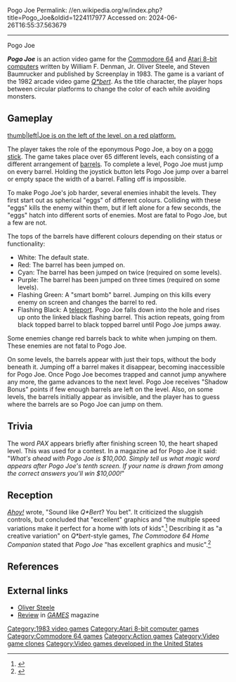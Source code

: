 Pogo Joe
Permalink: //en.wikipedia.org/w/index.php?title=Pogo_Joe&oldid=1224117977
Accessed on: 2024-06-26T16:55:37.563679



------
Pogo Joe
{{Short description|1983 video game}}
{{refimprove|date=September 2018}}

{{Infobox video game 
|title= Pogo Joe
|image= Pogo Joe cover.jpg
|caption=
|developer=
|publisher= Screenplay
|designer={{ubl|William F. Denman, Jr.|Oliver Steele|Steven Baumrucker}}
|artist=Michael Haire
|released=1983
|genre= [[Action game|Action]]
|modes= [[Single-player video game|Single-player]]
|platforms= {{cslist|[[Atari 8-bit]] | [[Commodore 64]]}}
}}

'''''Pogo Joe''''' is an action video game for the [[Commodore 64]] and [[Atari 8-bit computers]] written by William F. Denman, Jr. Oliver Steele, and Steven Baumrucker and published by Screenplay in 1983. The game is a variant of the 1982 arcade video game ''[[Q*bert]]''. As the title character, the player hops between circular platforms to change the color of each while avoiding monsters.

==Gameplay==
[[image:Pogo Joe Screenshot.png|thumb|left|Joe is on the left of the level, on a red platform. ]]

The player takes the role of the eponymous Pogo Joe, a boy on a [[pogo stick]]. The game takes place over 65 different levels, each consisting of a different arrangement of [[barrel]]s. To complete a level, Pogo Joe must jump on every barrel. Holding the joystick button lets Pogo Joe jump over a barrel or empty space the width of a barrel.  Falling off is impossible.

To make Pogo Joe's job harder, several enemies inhabit the levels. They first start out as spherical "eggs" of different colours. Colliding with these "eggs" kills the enemy within them, but if left alone for a few seconds, the "eggs" hatch into different sorts of enemies. Most are fatal to Pogo Joe, but a few are not.

The tops of the barrels have different colours depending on their status or functionality:
*White: The default state.
*Red: The barrel has been jumped on.
*Cyan: The barrel has been jumped on twice (required on some levels).
*Purple: The barrel has been jumped on three times (required on some levels).
*Flashing Green: A "smart bomb" barrel. Jumping on this kills every enemy on screen and changes the barrel to red.
*Flashing Black: A [[Teleportation|teleport]]. Pogo Joe falls down into the hole and rises up onto the linked black flashing barrel. This action repeats, going from black topped barrel to black topped barrel until Pogo Joe jumps away.

Some enemies change red barrels back to white when jumping on them. These enemies are not fatal to Pogo Joe.

On some levels, the barrels appear with just their tops, without the body beneath it. Jumping off a barrel makes it disappear, becoming inaccessible for Pogo Joe. Once Pogo Joe becomes trapped and cannot jump anywhere any more, the game advances to the next level. Pogo Joe receives "Shadow Bonus" points if few enough barrels are left on the level. Also, on some levels, the barrels initially appear as invisible, and the player has to guess where the barrels are so Pogo Joe can jump on them.

==Trivia==

The word ''PAX'' appears briefly after finishing screen 10, the heart shaped level. This was used for a contest. In a magazine ad for Pogo Joe it said: "''What's ahead with Pogo Joe is $10,000. Simply tell us what magic word appears after Pogo Joe's tenth screen. If your name is drawn from among the correct answers you'll win $10,000!''"

==Reception==
''[[Ahoy!]]'' wrote, "Sound like ''Q*Bert''? You bet". It criticized the sluggish controls, but concluded that "excellent" graphics and "the multiple speed variations make it perfect for a home with lots of kids".<ref name="moriarty198405">{{cite news | url=https://archive.org/stream/Ahoy_Issue_05_1984-05_Ion_International_US#page/n57/mode/2up | title=Pogo Joe | work=Ahoy! | date=May 1984 | accessdate=27 June 2014 | author=Moriarty, Tim | pages=59–60}}</ref> Describing it as "a creative variation" on ''Q*bert''-style games, ''The Commodore 64 Home Companion'' stated that ''Pogo Joe'' "has excellent graphics and music".<ref name=C64HC>{{cite web|url=https://archive.org/stream/The_Commodore_64_Home_Companion#page/n173/mode/2up | last = Beekman | title=Screenplay Software |work=The Commodore 64 Home Companion|year=1984|access-date=August 19, 2016|page=173}}</ref>

==References==
{{reflist}}

== External links ==
* [http://osteele.com/ Oliver Steele]
*[https://archive.org/details/games-58-1984-december/page/56/mode/2up Review] in ''[[GAMES Magazine|GAMES]]'' magazine

[[Category:1983 video games]]
[[Category:Atari 8-bit computer games]]
[[Category:Commodore 64 games]]
[[Category:Action games]]
[[Category:Video game clones]]
[[Category:Video games developed in the United States]]